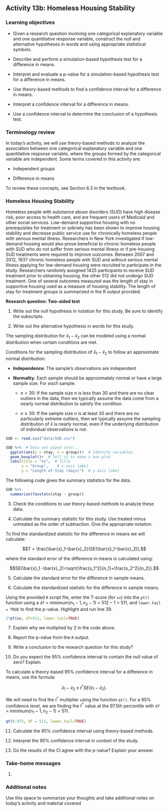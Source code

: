 ## Activity 13b:  Homeless Housing Stability

\setstretch{1}

### Learning objectives

* Given a research question involving one categorical explanatory variable and one quantitative response variable, construct the null and alternative hypotheses
  in words and using appropriate statistical symbols.

* Describe and perform a simulation-based hypothesis test for a difference in means.

* Interpret and evaluate a p-value for a simulation-based hypothesis test for a difference in means.

* Use theory-based methods to find a confidence interval for a difference in means.

* Interpret a confidence interval for a difference in means.

* Use a confidence interval to determine the conclusion of a hypothesis test.

### Terminology review

In today's activity, we will use theory-based methods to analyze the association between one categorical explanatory variable and one quantitative response variable, where the groups formed by the categorical variable are independent. Some terms covered in this activity are:

* Independent groups

* Difference in means

To review these concepts, see Section 6.3 in the textbook.

### Homeless Housing Stability

Homeless people with substance abuse disorders (SUD) have high disease risk, poor access to health care, and are frequent users of Medicaid and other social services.  Low-demand supportive housing with no prerequisites for treatment or sobriety has been shown to improve housing stability and decrease public service use for chronically homeless people with serious mental illness.  Researchers in New York investigated if low-demand housing would also prove beneficial to chronic homeless people with SUD who do not suffer from serious mental illness or if pre-housing SUD treatments were required to improve outcomes.  Between 2007 and 2012, 1937 chronic homeless people with SUD and without serious mental illness applying for low-demand housing were recruited to participate in the study.  Researchers randomly assigned 1425 participants to receive SUD treatment prior to obtaining housing, the other 512 did not undergo SUD treatment.  One of several outcomes measured was the length of stay in supportive housing used as a measure of housing stability.  The length of stay for treatment groups is summarized in the R output provided.

**Research question: Two-sided test**

1. Write out the null hypothesis in notation for this study.  Be sure to identify the subscripts.

\vspace{0.5in}

2. Write out the alternative hypothesis in words for this study.

\vspace{0.8in}

The sampling distribution for $\bar{x}_1-\bar{x}_2$ can be modeled using a normal distribution when certain conditions are met.

Conditions for the sampling distribution of $\bar{x}_1-\bar{x}_2$ to follow an approximate normal distribution:

* **Independence**: The sample’s observations are independent

* **Normality**: Each sample should be approximately normal or have a large sample size. For *each* sample:

    - $n < 30$: If the sample size $n$ is less than 30 and there are no clear outliers in the data, then we typically assume the data come from a nearly normal distribution to satisfy the condition.

    - $n \ge 30$: If the sample size $n$ is at least 30 and there are no particularly extreme outliers, then we typically assume the sampling distribution of $\bar{x}$ is nearly normal, even if the underlying distribution of individual observations is not.
    
```r
SUD <- read.csv("data/SUD.csv")

SUD %>%  # Data set piped into...
  ggplot(aes(y = stay, x = group))+  # Identify variables
  geom_boxplot()+  # Tell it to make a box plot
  labs(title = "xx",  # Title
       x = "Group",    # x-axis label
       y = "Length of Stay (days)")  # y-axis label
```

The following code gives the summary statistics for the data.

```r
SUD %>%
  summarize(favstats(stay ~ group))
```

3.  Check the conditions to use theory-based methods to analyze these data.

\vspace{1in}

4. Calculate the summary statistic for this study.  Use treated minus untreated as the order of subtraction.  Give the appropriate notation.

\vspace{1in}

To find the standardized statistic for the difference in means we will calculate:

$$T = \frac{\bar{x}_1-\bar{x}_2}{SE(\bar{x}_1-\bar{x}_2)},$$

where the standard error of the difference in means is calculated using:

$$SE(\bar{x}_1 -\bar{x}_2)=\sqrt{\frac{s_1^2}{n_1}+\frac{s_2^2}{n_2}}.$$

5.  Calculate the standard error for the difference in sample means.

\vspace{0.5in}

6.  Calculate the standardized statistic for the difference in sample means.

\vspace{0.5in}

Using the provided `R` script file, enter the T-score (for `xx`) into the `pt()` function using a `df` = minimum($n_1 - 1, n_2 - 1$) = $512 - 1$ = 511, and `lower.tail = TRUE` to find the p-value.  Highlight and run line 39.

```r
2*pt(xx, df=511, lower.tail=TRUE)
```

7. Explain why we multiplied by 2 in the code above.

\vspace{0.3in}

8. Report the p-value from the `R` output.

\vspace{0.3in}

9.  Write a conclusion to the research question for this study?

\vspace{0.5in}

10.  Do you expect the 95\% confidence interval to contain the null value of zero?  Explain.

\vspace{0.8in}


To calculate a theory-based 95\% confidence interval for a difference in means, use the formula:

$$\bar{x}_1- \bar{x}_2\pm t^* SE(\bar{x}_1- \bar{x}_2).$$

We will need to find the $t^*$ multiplier using the function `qt()`.  For a 95% confidence level, we are finding the $t^*$ value at the 97.5th percentile with `df` = minimum($n_1 - 1, n_2 - 1$) = 511.

```r
qt(0.975, df = 511, lower.tail=TRUE)
```

11.  Calculate the 95\% confidence interval using theory-based methods.

\vspace{1in}

12.  Interpret the 95\% confidence interval in context of the study.

\vspace{1in}

13.  Do the results of the CI agree with the p-value?  Explain your answer.

\vspace{0.5in}

### Take-home messages

1.  

### Additional notes

Use this space to summarize your thoughts and take additional notes on today's activity and material covered

\newpage